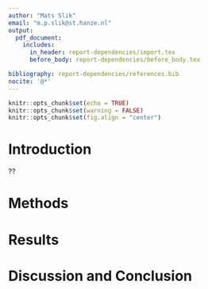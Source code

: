 ```yaml
---
author: "Mats Slik"
email: "m.p.slik@st.hanze.nl"
output:
  pdf_document:
    includes:
      in_header: report-dependencies/import.tex
      before_body: report-dependencies/before_body.tex

bibliography: report-dependencies/references.bib
nocite: '@*'
---
```

```r
knitr::opts_chunk$set(echo = TRUE)
knitr::opts_chunk$set(warning = FALSE)
knitr::opts_chunk$set(fig.align = "center")
```


\newpage
<!-- (Introduction) -->
# Introduction
??


\newpage
<!-- (Methods) -->
# Methods


\newpage
<!-- (Results) -->
# Results


\newpage
<!-- (Discussion and Conclusion) -->
# Discussion and Conclusion

